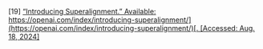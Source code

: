 \[19\]	[“Introducing Superalignment.” Available:](http://paperpile.com/b/Lj1YHA/RA8ba) [https://openai.com/index/introducing-superalignment/](https://openai.com/index/introducing-superalignment/)[. \[Accessed: Aug. 18, 2024\]](http://paperpile.com/b/Lj1YHA/RA8ba)
